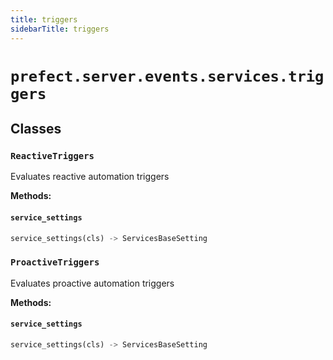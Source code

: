 ```yaml
---
title: triggers
sidebarTitle: triggers
---
```


# `prefect.server.events.services.triggers`

## Classes

### `ReactiveTriggers` <sup><a href="https://github.com/PrefectHQ/prefect/blob/main/src/prefect/server/events/services/triggers.py#L24" target="_blank"><Icon icon="github" size="14" /></a></sup>


Evaluates reactive automation triggers


**Methods:**

#### `service_settings` <sup><a href="https://github.com/PrefectHQ/prefect/blob/main/src/prefect/server/events/services/triggers.py#L30" target="_blank"><Icon icon="github" size="14" /></a></sup>

```python
service_settings(cls) -> ServicesBaseSetting
```

### `ProactiveTriggers` <sup><a href="https://github.com/PrefectHQ/prefect/blob/main/src/prefect/server/events/services/triggers.py#L64" target="_blank"><Icon icon="github" size="14" /></a></sup>


Evaluates proactive automation triggers


**Methods:**

#### `service_settings` <sup><a href="https://github.com/PrefectHQ/prefect/blob/main/src/prefect/server/events/services/triggers.py#L68" target="_blank"><Icon icon="github" size="14" /></a></sup>

```python
service_settings(cls) -> ServicesBaseSetting
```
